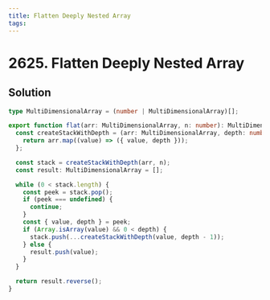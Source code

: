 ```yaml
---
title: Flatten Deeply Nested Array
tags:
---
```


# 2625. Flatten Deeply Nested Array

<Badges>
<LevelBadge level="medium" />

</Badges>

## Solution

```typescript filename="solution.ts" copy
type MultiDimensionalArray = (number | MultiDimensionalArray)[];

export function flat(arr: MultiDimensionalArray, n: number): MultiDimensionalArray {
  const createStackWithDepth = (arr: MultiDimensionalArray, depth: number) => {
    return arr.map((value) => ({ value, depth }));
  };

  const stack = createStackWithDepth(arr, n);
  const result: MultiDimensionalArray = [];

  while (0 < stack.length) {
    const peek = stack.pop();
    if (peek === undefined) {
      continue;
    }
    const { value, depth } = peek;
    if (Array.isArray(value) && 0 < depth) {
      stack.push(...createStackWithDepth(value, depth - 1));
    } else {
      result.push(value);
    }
  }

  return result.reverse();
}
```

<ProblemLink
  codingSite="leetcode"
  href="https://leetcode.com/problems/flatten-deeply-nested-array"
  title="Flatten Deeply Nested Array"
/>
